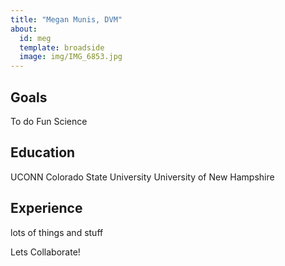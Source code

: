 ```yaml
---
title: "Megan Munis, DVM"
about:
  id: meg
  template: broadside
  image: img/IMG_6853.jpg
---
```


:::{#me}

## Goals
To do Fun Science

## Education
UCONN
Colorado State University
University of New Hampshire

## Experience
lots of things and stuff
:::

Lets Collaborate! 
